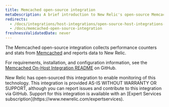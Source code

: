 ```yaml
---
title: Memcached open-source integration
metaDescription: A brief introduction to New Relic's open-source Memcached integration.
redirects:
  - /docs/integrations/host-integrations/open-source-host-integrations-list/memcached-open-source-integration
  - /docs/memcached-open-source-integration
freshnessValidatedDate: never
---
```


The Memcached open-source integration collects performance counters and stats from [Memcached](https://memcached.org/) and reports data to New Relic.

For requirements, installation, and configuration information, see the [Memcached On-Host Integration README](https://github.com/newrelic/nri-memcached) on GitHub.

<Callout variant="important">
  New Relic has open-sourced this integration to enable monitoring of this technology. This integration is provided AS-IS WITHOUT WARRANTY OR SUPPORT, although you can report issues and contribute to this integration via GitHub. Support for this integration is available with an [Expert Services subscription](https://www.newrelic.com/expertservices).
</Callout>
